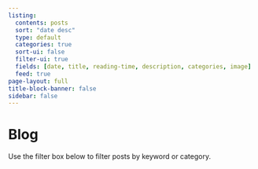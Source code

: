 ```yaml
---
listing:
  contents: posts
  sort: "date desc"
  type: default
  categories: true
  sort-ui: false
  filter-ui: true
  fields: [date, title, reading-time, description, categories, image]
  feed: true
page-layout: full
title-block-banner: false
sidebar: false
---
```


# Blog

Use the filter box below to filter posts by keyword or category.
